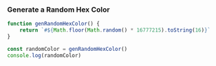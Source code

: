 ### Generate a Random Hex Color

```js
function genRandomHexColor() {
	return `#${Math.floor(Math.random() * 16777215).toString(16)}`
}

const randomColor = genRandomHexColor()
console.log(randomColor)
```
